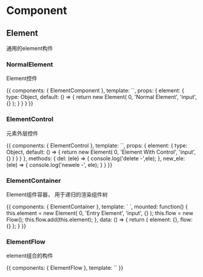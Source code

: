 

<Meta title='Component/Element'/>


# Component

## Element

通用的element构件

### NormalElement

Element控件

<Preview>
    <Story name='normal-element'>{{
        components: {
            ElementComponent
        },
        template: `<element-component :element='element'></element-component>`,
        props: {
            element: {
                type: Object,
                default: () => {
                    return new Element(
                        0, 'Normal Element', 'input', {}
                    );
                }
            }
        }
    }}</Story>
</Preview>

### ElementControl

元素外层控件

<Preview>
    <Story name='element-control'>{{
        components: {
            ElementControl
        },
        template: `<element-control :element='element' @del='del' @newele='new_ele'></element-control>`,
        props: {
            element: {
                type: Object,
                default: () => {
                    return new Element(
                        0, 'Element With Control', 'input', {}
                    )
                }
            }
        },
        methods: {
            del: (ele) => {
                console.log('delete -',ele);
            },
            new_ele: (ele) => {
                console.log('newele -', ele);
            }
        }
    }}</Story>
</Preview>

### ElementContainer

Element组件容器， 用于递归的渲染组件树

<Preview>
    <Story name='element-contianer'>{{
        components: {
            ElementContainer
        },
        template: `
            <element-container :element='element' :flow='flow'></element-container>
        `,
        mounted: function() {
            this.element = new Element(
                0, 'Entry Element', 'input', {}
            );
            this.flow = new Flow();
            this.flow.add(this.element);
        },
        data: () => {
            return {
                element: {},
                flow: {}
            };
        }
    }}</Story>
</Preview>

### ElementFlow

element组合的构件

<Preview>
    <Story name='element-flow'>{{
        components: {
            ElementFlow
        },
        template: `<element-flow></element-flow>`
    }}</Story>
</Preview>